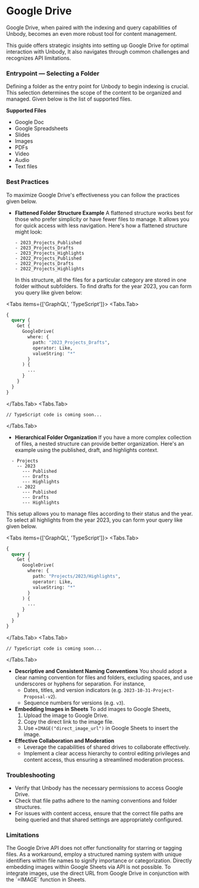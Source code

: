 
# Google Drive

Google Drive, when paired with the indexing and query capabilities of Unbody, becomes an even more robust tool for content management.

This guide offers strategic insights into setting up Google Drive for optimal interaction with Unbody, It also navigates through common challenges and recognizes API limitations.

### **Entrypoint** — Selecting a Folder

Defining a folder as the entry point for Unbody to begin indexing is crucial. This selection determines the scope of the content to be organized and managed. Given below is the list of supported files.

**Supported Files**

- Google Doc
- Google Spreadsheets
- Slides
- Images
- PDFs
- Video
- Audio
- Text files

### **Best Practices**

To maximize Google Drive's effectiveness you can follow the practices given below.

- **Flattened Folder Structure Example**
  A flattened structure works best for those who prefer simplicity or have fewer files to manage. It allows you for quick access with less navigation. Here's how a flattened structure might look:
  ```
  - 2023_Projects_Published
  - 2023_Projects_Drafts
  - 2023_Projects_Highlights
  - 2022_Projects_Published
  - 2022_Projects_Drafts
  - 2022_Projects_Highlights
  ```
  In this structure, all the files for a particular category are stored in one folder without subfolders. To find drafts for the year 2023, you can form you query like given below:

<Tabs items={['GraphQL', 'TypeScript']}>
<Tabs.Tab>
  ```graphql copy
  {
    query {
      Get {
        GoogleDrive(
          where: {
            path: "2023_Projects_Drafts",
            operator: Like,
            valueString: "*"
          }
        ) {
          ...
        }
      }
    }
  }
  ```
</Tabs.Tab>
<Tabs.Tab>
```tsx
// TypeScript code is coming soon...
```
</Tabs.Tab>
</Tabs> 
  
  
- **Hierarchical Folder Organization**
  If you have a more complex collection of files, a nested structure can provide better organization. Here's an example using the published, draft, and highlights context.

```
  - Projects
    -- 2023
      --- Published
      --- Drafts
      --- Highlights
    -- 2022
      --- Published
      --- Drafts
      --- Highlights

```

This setup allows you to manage files according to their status and the year. To select all highlights from the year 2023, you can form your query like given below.

<Tabs items={['GraphQL', 'TypeScript']}>
<Tabs.Tab>
```graphql copy
{
  query {
    Get {
      GoogleDrive(
        where: {
          path: "Projects/2023/Highlights",
          operator: Like,
          valueString: "*"
        }
      ) {
        ...
      }
    }
  }
}
```
</Tabs.Tab>
<Tabs.Tab>
```tsx
// TypeScript code is coming soon...
```
</Tabs.Tab>
</Tabs>

- **Descriptive and Consistent Naming Conventions**
  You should adopt a clear naming convention for files and folders, excluding spaces, and use underscores or hyphens for separation. For instance,
  - Dates, titles, and version indicators (e.g. `2023-10-31-Project-Proposal-v2`).
  - Sequence numbers for versions (e.g. `v3`).
- **Embedding Images in Sheets**
  To add images to Google Sheets,
  1. Upload the image to Google Drive.
  2. Copy the direct link to the image file.
  3. Use `=IMAGE("direct_image_url")` in Google Sheets to insert the image.
- **Effective Collaboration and Moderation**
  - Leverage the capabilities of shared drives to collaborate effectively.
  - Implement a clear access hierarchy to control editing privileges and content access, thus ensuring a streamlined moderation process.

### **Troubleshooting**

- Verify that Unbody has the necessary permissions to access Google Drive.
- Check that file paths adhere to the naming conventions and folder structures.
- For issues with content access, ensure that the correct file paths are being queried and that shared settings are appropriately configured.

### **Limitations**

<Callout type="warning" emoji="⚠️">
  The Google Drive API does not offer functionality for starring or tagging
  files. As a workaround, employ a structured naming system with unique
  identifiers within file names to signify importance or categorization.
</Callout>

<Callout type="warning" emoji="⚠️">
  Directly embedding images within Google Sheets via API is not possible. To
  integrate images, use the direct URL from Google Drive in conjunction with the
  `=IMAGE` function in Sheets.
</Callout>
